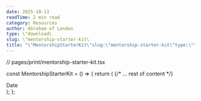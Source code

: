 ```yaml
---
date: 2025-10-13
readTime: 2 min read
category: Resources
author: Abraham of London
type: \"download\
slug: \"mentorship-starter-kit\
title: "\"MentorshipStarterKit\"slug:\"mentorship-starter-kit\"type:\"template\"slug:\"mentorship-starter-kit\"type:\"Download\"title:\"MentorshipStarterKit\"date:2025-10-13author:\"AbrahamofLondon\"readTime:2minreadcategory:\"Resources\""
---
```


// pages/print/mentorship-starter-kit.tsx

const MentorshipStarterKit = () => {
  return (
    <BrandFrame title="Mentorship Starter Kit 90-Day Covenant" subtitle="A simple, serious framework to make mentoring fruitful not fuzzy." pageSize="A4" >
      {/* ... rest of content */}
      <div className="w-1/12 text-center">
        <div className="h-6 mb-1 border-b border-lightGrey" />
        <span className="text-xs text-[color:var(--color-on-secondary)/0.6]">Date</span>
      </div>
    </BrandFrame>
  );
};
